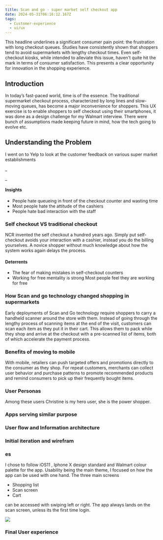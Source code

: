```yaml
---
title: Scan and go - super market self checkout app
date: 2024-05-31T06:16:12.167Z
tags:
  - Customer-experience
  - ui/ux
---
```


<PullQuote quote="Supermarket Queues Have OFFICIALLY Been Ranked From Longest To Shortest!" author="http://www.heart.co.uk/lifestyle" />

This headline underlines a significant consumer pain point: the frustration with long checkout queues. Studies have consistently shown that shoppers tend to avoid supermarkets with lengthy checkout times. Even self-checkout kiosks, while intended to alleviate this issue, haven't quite hit the mark in terms of consumer satisfaction. This presents a clear opportunity for innovation in the shopping experience.

## Introduction

In today’s fast-paced world, time is of the essence. The traditional supermarket checkout process, characterized by long lines and slow-moving queues, has become a major inconvenience for shoppers. This UX exercise is to enable shoppers to self checkout using their smartphones, it was done as a design challenge for my Walmart interview. There were bunch of assumptions made keeping future in mind, how the tech going to evolve etc.

## Understanding the Problem

I went on to Yelp to look at the customer feedback on various super market establishments

<FeedbackCard feedback="Just one girl on the register who doesn't care how long the line is she is there for her shift and works so slowly and figures that she gets paid whether or not she takes 10 min or 20 with your order. Not enough lines open and the self serve has never once worked properly" title="Cashiers dont care" rating={1} author="Diesel P" location="Levitton, NY" authorImage="https://res.cloudinary.com/dhuk11prd/image/upload/v1693151623/dkzdhm6gpmtkil1cxegs.png" brandLogo="https://res.cloudinary.com/dhuk11prd/image/upload/v1717156874/portfolio-tina/scan%20and%20go/Yelp_Logo.svg_l0nskq.png" />

\_

<FeedbackCard title="I am antisocial" rating={2} author="Kristy R" location="New York, NY" authorImage="https://res.cloudinary.com/dhuk11prd/image/upload/v1717163161/portfolio-tina/scan%20and%20go/jake-nackos-IF9TK5Uy-KI-unsplash_koiegr.jpg" feedback="While waiting for self-checkout (because I am antisocial), the older lady in front of me couldn't figure out how to pay via plastic so one of the employees took me to the employee station and scanned my items there." brandLogo="https://res.cloudinary.com/dhuk11prd/image/upload/v1717156874/portfolio-tina/scan%20and%20go/Yelp_Logo.svg_l0nskq.png" />

\_

<FeedbackCard title="Self check-outs do not accept cash." feedback="Went to the store recently. Seems not to matter what time I get there, there's only one human working a register. So, if you don't want to stand on that line, you go over to the self check-outs.	But be careful!!!	Some of the self check-outs do not accept cash." rating={3} author="Chilly A" location="Long island, NY" authorImage="https://res.cloudinary.com/dhuk11prd/image/upload/v1717163167/portfolio-tina/scan%20and%20go/rivage-jzz_3jWMzHA-unsplash_aj9dty.jpg" brandLogo="https://res.cloudinary.com/dhuk11prd/image/upload/v1717156874/portfolio-tina/scan%20and%20go/Yelp_Logo.svg_l0nskq.png" />

#### Insights

* People hate queueing in front of the checkout counter and wasting time
* Most people hate the attitude of the cashiers
* People hate bad interaction with the staff

### Self checkout VS traditional checkout

NCR invented the self checkout a hundred years ago. Simply put self-checkout avoids your interaction with a cashier, instead you do the billing yourselves. A novice shopper without much knowledge about how the system works again delays the process.

#### &#x20;Deterrents

* The fear of making mistakes in self-checkout counters
* Working for free mentality is strong Most people feel they are working for free

### How Scan and go technology changed shopping in supermarkets

Early deployments of Scan and Go technology require shoppers to carry a handheld scanner around the store with them. Instead of going through the lengthy process of scanning items at the end of the visit, customers can scan each item as they put it in their cart. This allows them to pack while they shop and arrive at the checkout with a pre-scanned list of items, both of which accelerate the payment process.

<PullQuote quote="Why carry an additional scanning device when the user have a powerful computer in their pockets, also storing and maintaining the scanners in the store is a big task" author="" />

### Benefits of moving to mobile

With mobile, retailers can push targeted offers and promotions directly to the consumer as they shop. For repeat customers, merchants can collect user behavior and purchase patterns to promote recommended products and remind consumers to pick up their frequently bought items.

### User Personas

<ImageTextBlock title="“ My #1 Go-to place for food shopping is my local Wholefoods“" body="Gets her grocery daily from nearby  wholefoods. Does serious Walmart visits in the weekend. Social media diva, modelling is her parttime hobby. Have a successful Instagram account. She likes to spend very little time at the supermarket. She is an early adopter.\ Name: Sarah\Age: 24\Occupation: Financial analyst" image="https://res.cloudinary.com/dhuk11prd/image/upload/v1717163161/portfolio-tina/scan%20and%20go/jake-nackos-IF9TK5Uy-KI-unsplash_koiegr.jpg" imagePosition="left" type="User persona" />

<ImageTextBlock title="“ I like my vegetables like my photos, clean and crisp “" imagePosition="right" image="https://res.cloudinary.com/dhuk11prd/image/upload/v1717163164/portfolio-tina/scan%20and%20go/leio-mclaren-L2dTmhQzx4Q-unsplash_afb6st.jpg" body="Concerned about his appearance and looks Visits the nearby supermarket twice or thrice a week, he appreciates quality. Ready to pay premium for quality. Social. \Name: Mike\Age:  27\ Occupation: Photographer/vlogger" type="User persona" />

Among these users Christine is my hero user, she is the power shopper.

### Apps serving similar purpose

<CaptionedImage caption="Red laser and Amazon.com" alt="Red laser and Amazon.com" imageUrl="https://res.cloudinary.com/dhuk11prd/image/upload/v1717177522/portfolio-tina/scan%20and%20go/comp-1_h4silm.jpg" />

<CaptionedImage caption="Target scan app" imageUrl="https://res.cloudinary.com/dhuk11prd/image/upload/v1717177533/portfolio-tina/scan%20and%20go/Comp-2_etbmuc.jpg" alt="Target scan app" />

### User flow and Information architecture

### Initial iteration and wirefram

<CaptionedImage />

### es

I chose to follow iOS11 , Iphone X design standard and Walmart colour palette for the app. Usability being the main theme, I focused on how the app can be used with one hand. The three main screens

* Shopping list&#x9;
* Scan screen&#x9;
* Cart 

can be accessed with swiping left or right. The app always lands on the scan screen, unless its the first time login.

![](https://res.cloudinary.com/dhuk11prd/image/upload/v1717178118/portfolio-tina/scan%20and%20go/Frame_150_ejbren.jpg)

### Final User experience

<CaptionedImage imageUrl="https://res.cloudinary.com/dhuk11prd/image/upload/v1717178604/portfolio-tina/scan%20and%20go/onboarding_idz8ld.jpg" caption="Import Shop Pay" alt="Import Shop Pay" />

<CaptionedImage caption="1 - 2 - 3 and we are at the login.. She can import her beloved shopping list from her Ios reminder/notes app or any other third party app. She choses her Organizy shopping list and proceeds" alt="Iphone mockups" imageUrl="https://res.cloudinary.com/dhuk11prd/image/upload/v1717178464/portfolio-tina/scan%20and%20go/log_in_kx4cne.jpg" />

<CaptionedImage caption="Upon successful permission access, let her bring her organizy shopping list to the Walmart app. Scan and go compares her list with the catalogue, and retrieves entries with no conflict. n case of Items with conflict, she can chose which item to go about" alt="iphone mockups" />
